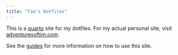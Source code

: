 ```yaml
---
title: "Tim's Dotfiles"
---
```


This is a [quarto](https://quarto.org) site for my dotfiles. For my actual personal site, visit [adventuresoftim.com](https://adventuresoftim.com).


See the [guides](guides-index.html) for more information on how to use this site.

